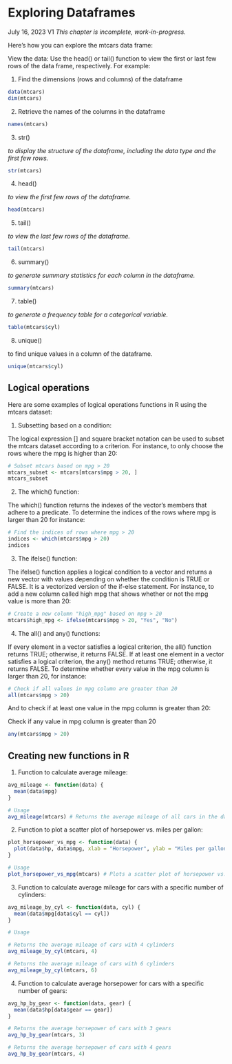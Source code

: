 # Exploring Dataframes

July 16, 2023 V1 *This chapter is incomplete, work-in-progress.*

Here's how you can explore the mtcars data frame:

View the data: Use the head() or tail() function to view the first or last few rows of the data frame, respectively. For example:

1.  Find the dimensions (rows and columns) of the dataframe

```r
data(mtcars)
dim(mtcars)
```

2.  Retrieve the names of the columns in the dataframe

```r
names(mtcars)
```

3.  str()

*to display the structure of the dataframe, including the data type and the first few rows.*

```r
str(mtcars)
```

4.  head()

*to view the first few rows of the dataframe.*

```r
head(mtcars)
```

5.  tail()

*to view the last few rows of the dataframe.*

```r
tail(mtcars)
```

6.  summary()

*to generate summary statistics for each column in the dataframe.*

```r
summary(mtcars)
```

7.  table()

*to generate a frequency table for a categorical variable.*

```r
table(mtcars$cyl)
```

8.  unique()

to find unique values in a column of the dataframe.

```r
unique(mtcars$cyl)
```

## Logical operations

Here are some examples of logical operations functions in R using the mtcars dataset:

1.  Subsetting based on a condition:

The logical expression \[\] and square bracket notation can be used to subset the mtcars dataset according to a criterion. For instance, to only choose the rows where the mpg is higher than 20:

```r
# Subset mtcars based on mpg > 20
mtcars_subset <- mtcars[mtcars$mpg > 20, ]
mtcars_subset
```

2.  The which() function:

The which() function returns the indexes of the vector's members that adhere to a predicate. To determine the indices of the rows where mpg is larger than 20 for instance:

```r
# Find the indices of rows where mpg > 20
indices <- which(mtcars$mpg > 20)
indices
```

3.  The ifelse() function:

The ifelse() function applies a logical condition to a vector and returns a new vector with values depending on whether the condition is TRUE or FALSE. It is a vectorized version of the if-else statement. For instance, to add a new column called high mpg that shows whether or not the mpg value is more than 20:

```r
# Create a new column "high_mpg" based on mpg > 20
mtcars$high_mpg <- ifelse(mtcars$mpg > 20, "Yes", "No")
```

4.  The all() and any() functions:

If every element in a vector satisfies a logical criterion, the all() function returns TRUE; otherwise, it returns FALSE. If at least one element in a vector satisfies a logical criterion, the any() method returns TRUE; otherwise, it returns FALSE. To determine whether every value in the mpg column is larger than 20, for instance:

```r
# Check if all values in mpg column are greater than 20
all(mtcars$mpg > 20)
```

And to check if at least one value in the mpg column is greater than 20:

Check if any value in mpg column is greater than 20

```r
any(mtcars$mpg > 20)
```

## Creating new functions in R

1.  Function to calculate average mileage:

```r
avg_mileage <- function(data) {
  mean(data$mpg)
}

# Usage
avg_mileage(mtcars) # Returns the average mileage of all cars in the dataset

```

2.  Function to plot a scatter plot of horsepower vs. miles per gallon:

```r
plot_horsepower_vs_mpg <- function(data) {
  plot(data$hp, data$mpg, xlab = "Horsepower", ylab = "Miles per gallon")
}

# Usage
plot_horsepower_vs_mpg(mtcars) # Plots a scatter plot of horsepower vs. miles per gallon

```

3.  Function to calculate average mileage for cars with a specific number of cylinders:

```r
avg_mileage_by_cyl <- function(data, cyl) {
  mean(data$mpg[data$cyl == cyl])
}

# Usage

# Returns the average mileage of cars with 4 cylinders
avg_mileage_by_cyl(mtcars, 4) 

# Returns the average mileage of cars with 6 cylinders
avg_mileage_by_cyl(mtcars, 6) 

```

4.  Function to calculate average horsepower for cars with a specific number of gears:

```r
avg_hp_by_gear <- function(data, gear) {
  mean(data$hp[data$gear == gear])
}

# Returns the average horsepower of cars with 3 gears
avg_hp_by_gear(mtcars, 3) 

# Returns the average horsepower of cars with 4 gears
avg_hp_by_gear(mtcars, 4) 

```
